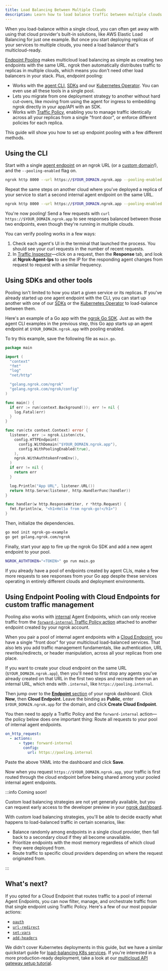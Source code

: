 ```yaml
---
title: Load Balancing Between Multiple Clouds
description: Learn how to load balance traffic between multiple clouds with ngrok.
---
```


When you load-balance within a single cloud, you can often get away with using
that cloud provider's built-in solutions, like AWS Elastic Load Balancing for
just one example. But once you start deploying replicas of your services to
multiple clouds, you need a load balancer that's multicloud-ready.

[Endpoint Pooling](/docs/universal-gateway/endpoint-pooling) makes multicloud
load balancing as simple as creating two endpoints with the same URL. ngrok then
automatically distributes traffic to replicas in multiple clouds, which means
you don't need other load balancers in your stack. Plus, endpoint
pooling:

- Works with the [agent CLI](/docs/agent),
  [SDKs](/docs/agent-sdks/) and our [Kubernetes Operator](/docs/k8s). You can
  even use all these tools in a single pool.
- Lets you migrate from one deployment strategy to another without hard
  cut-overs, like moving from using the agent for ingress to embedding ngrok
  directly in your app/API with an SDK.
- Works with [Traffic Policy](/docs/traffic-policy), enabling you to manage
  traffic identically across all your replicas from a single "front door", or
  enforce different policies for each replica.

This guide will show you how to set up endpoint pooling with a few different
methods.

## Using the CLI

Start with a single [agent
endpoint](/docs//docs/universal-gateway/agent-endpoints/) on an ngrok URL (or a
[custom domain](/docs/universal-gateway/custom-domains/)!), and
the `--pooling-enabled` flag on.

```bash mode="cli"
ngrok http 8000 --url https://$YOUR_DOMAIN.ngrok.app --pooling-enabled true
```

Repeat the same steps on another cloud where you've deployed a replica of your
service to start a second internal agent endpoint on the same URL.

```bash mode="cli"
ngrok http 8000 --url https://$YOUR_DOMAIN.ngrok.app --pooling-enabled true
```

You're now pooling! Send a few requests with `curl
https://$YOUR_DOMAIN.ngrok.app` to see responses balanced between those two
endpoints, even though they're running in multiple clouds.

You can verify pooling works in a few ways:

1. Check each agent's UI in the terminal that launched the process. You should
   see your curl requests in the number of recent requests.
2. In [Traffic Inspector](https://dashboard.ngrok.com/traffic-inspector)—click
   on a request, then the **Response** tab, and look at **Ngrok-Agent-Ips** to see
   the IP for the responding agent changes from request to request with a similar
   frequency.

## Using SDKs and other tools

Pooling isn't limited to how you start a given service or its replicas. If
you've already started up one agent endpoint with the CLI, you can start up
another with one of our [SDKs](/docs/agent-sdks) or the [Kubernetes
Operator](/docs/k8s) to load-balance between them.

Here's an example of a Go app with the [ngrok Go
SDK](https://github.com/ngrok/ngrok-go). Just as with the agent CLI examples in
the previous step, this Go app starts up an agent endpoint at
`$YOUR_DOMAIN.ngrok.app` with pooling enabled.

To try this example, save the following file as `main.go`.

```go title="main.go"
package main

import (
  "context"
  "fmt"
  "log"
  "net/http"

  "golang.ngrok.com/ngrok"
  "golang.ngrok.com/ngrok/config"
)

func main() {
  if err := run(context.Background()); err != nil {
    log.Fatal(err)
  }
}

func run(ctx context.Context) error {
  listener, err := ngrok.Listen(ctx,
    config.HTTPEndpoint(
      config.WithDomain("$YOUR_DOMAIN.ngrok.app"),
      config.WithPoolingEnabled(true),
    ),
    ngrok.WithAuthtokenFromEnv(),
  )
  if err != nil {
    return err
  }

  log.Println("App URL", listener.URL())
  return http.Serve(listener, http.HandlerFunc(handler))
}

func handler(w http.ResponseWriter, r *http.Request) {
  fmt.Fprintln(w, "<h1>Hello from ngrok-go!</h1>")
}
```

Then, initialize the dependencies.

```bash mode="cli"
go mod init ngrok-go-example
go get golang.ngrok.com/ngrok
```

Finally, start your app to fire up the ngrok Go SDK and add a new agent endpoint
to your pool.

```bash mode="cli"
NGROK_AUTHTOKEN="<TOKEN>" go run main.go
```

If you already have a pool of endpoints created by agent CLIs, make a few more
requests to see responses from your Go app despite these services operating in
entirely different clouds and deployment environments.

## Using Endpoint Pooling with Cloud Endpoints for custom traffic management

Pooling also works with [internal](/docs/universal-gateway/internal-endpoints/)
Agent Endpoints, which can only receive traffic from the [`forward-internal`
Traffic Policy action](/docs/traffic-policy/actions/forward-internal/) attached
to another endpoint created by your ngrok account.

When you pair a pool of internal agent endpoints with a [Cloud
Endpoint](/docs/universal-gateway/cloud-endpoints/), you have a single "front
door" for your multicloud load-balanced services. That also lets you add traffic
management fundamentals, like authentication, URL rewrites/redirects, or header
manipulation, across all your replicas from one place.

If you want to create your cloud endpoint on the same URL
(`$YOUR_DOMAIN.ngrok.app`), then you'll need to first stop any agents you've
already created on that URL in the first two steps and recreate them on an
internal URL, which ends with `.internal`, like `https://pooling.internal`.

Then jump over to the [**Endpoint**
section](https://dashboard.ngrok.com/endpoints) of your ngrok dashboard. Click
**New**, then **Cloud Endpoint**. Leave the binding as **Public**, enter
`$YOUR_DOMAIN.ngrok.app` for the domain, and click **Create Cloud Endpoint**.

You then need to apply a Traffic Policy and the `forward-internal` action—the
policy below does one important thing: Route all requests to your pool of
internal agent endpoints.

```yaml
on_http_request:
  - actions:
      - type: forward-internal
        config:
          url: https://pooling.internal
```

Paste the above YAML into the dashboard and click **Save**.

Now when you request `https://$YOUR_DOMAIN.ngrok.app`, your traffic is first
routed through the cloud endpoint before being shared among your pooled internal
agent endpoints.

:::info Coming soon!

Custom load balancing strategies are not yet generally available, but you can
request early access to the developer preview in your [ngrok
dashboard](https://dashboard.ngrok.com/developer-preview).

With custom load balancing strategies, you'll be able to decide exactly what
happens to load-balanced traffic in certain scenarios, like:

- Balance randomly among endpoints in a single cloud provider, then fall back to
  a secondary cloud if they all become unavailable.
- Prioritize endpoints with the most memory regardless of which cloud they were
  deployed from.
- Route traffic to specific cloud providers depending on where the request
  originated from.

:::

## What's next?

If you opted for a Cloud Endpoint that routes traffic to a pool of internal
Agent Endpoints, you can now filter, manage, and orchestrate traffic from that
single endpoint using Traffic Policy. Here's a few of our most popular actions:

- [`oauth`](/docs/traffic-policy/actions/oauth)
- [`url-redirect`](/docs/traffic-policy/actions/url-redirect)
- [`set-vars`](/docs/traffic-policy/actions/set-vars)
- [`add-headers`](/docs/traffic-policy/actions/add-headers)

We didn't cover Kubernetes deployments in this guide, but we have a similar
quickstart guide for [load-balancing K8s
services](/docs/guides/other-guides/load-balancing-kubernetes.mdx). If you're
interested in a more production-ready deployment, take a look at our [multicloud
API gateway setup tutorial](/docs/guides/api-gateway/multicloud).
